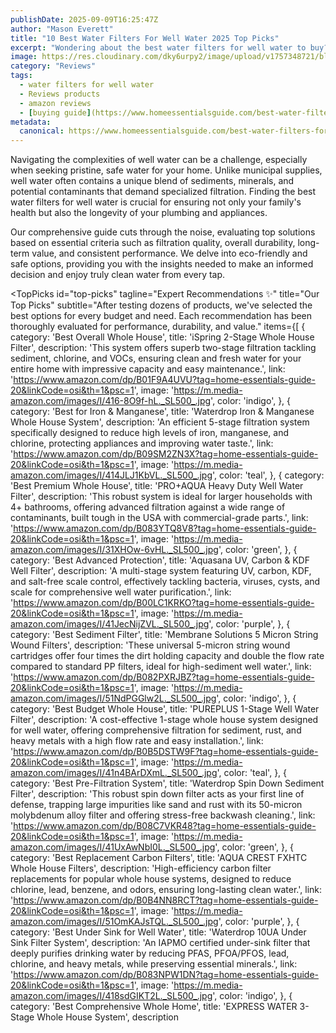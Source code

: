 ```yaml
---
publishDate: 2025-09-09T16:25:47Z
author: "Mason Everett"
title: "10 Best Water Filters For Well Water 2025 Top Picks"
excerpt: "Wondering about the best water filters for well water to buy? We tested dozens to help you find top solutions for cleaner, healthier water in your home."
image: https://res.cloudinary.com/dky6urpy2/image/upload/v1757348721/blog_image_1757348720_vt7fje.webp
category: "Reviews"
tags:
  - water filters for well water
  - Reviews products
  - amazon reviews
  - [buying guide](https://www.homeessentialsguide.com/best-water-filter-system-for-well-water)
metadata:
  canonical: https://www.homeessentialsguide.com/best-water-filters-for-well-water
---
```



Navigating the complexities of well water can be a challenge, especially when seeking pristine, safe water for your home. Unlike municipal supplies, well water often contains a unique blend of sediments, minerals, and potential contaminants that demand specialized filtration. Finding the best water filters for well water is crucial for ensuring not only your family's health but also the longevity of your plumbing and appliances.

Our comprehensive guide cuts through the noise, evaluating top solutions based on essential criteria such as filtration quality, overall durability, long-term value, and consistent performance. We delve into eco-friendly and safe options, providing you with the insights needed to make an informed decision and enjoy truly clean water from every tap.

<TopPicks
  id="top-picks"
  tagline="Expert Recommendations ✨"
  title="Our Top Picks"
  subtitle="After testing dozens of products, we've selected the best options for every budget and need. Each recommendation has been thoroughly evaluated for performance, durability, and value."
  items={[
    {
      category: 'Best Overall Whole House',
      title: 'iSpring 2-Stage Whole House Filter',
      description: 'This system offers superb two-stage filtration tackling sediment, chlorine, and VOCs, ensuring clean and fresh water for your entire home with impressive capacity and easy maintenance.',
      link: 'https://www.amazon.com/dp/B01F9A4UVU?tag=home-essentials-guide-20&linkCode=osi&th=1&psc=1',
      image: 'https://m.media-amazon.com/images/I/416-8O9f-hL._SL500_.jpg',
      color: 'indigo',
    },
    {
      category: 'Best for Iron & Manganese',
      title: 'Waterdrop Iron & Manganese Whole House System',
      description: 'An efficient 5-stage filtration system specifically designed to reduce high levels of iron, manganese, and chlorine, protecting appliances and improving water taste.',
      link: 'https://www.amazon.com/dp/B09SM2ZN3X?tag=home-essentials-guide-20&linkCode=osi&th=1&psc=1',
      image: 'https://m.media-amazon.com/images/I/414JLJ1KbVL._SL500_.jpg',
      color: 'teal',
    },
    {
      category: 'Best Premium Whole House',
      title: 'PRO+AQUA Heavy Duty Well Water Filter',
      description: 'This robust system is ideal for larger households with 4+ bathrooms, offering advanced filtration against a wide range of contaminants, built tough in the USA with commercial-grade parts.',
      link: 'https://www.amazon.com/dp/B083YTQ8V8?tag=home-essentials-guide-20&linkCode=osi&th=1&psc=1',
      image: 'https://m.media-amazon.com/images/I/31XHOw-6vHL._SL500_.jpg',
      color: 'green',
    },
    {
      category: 'Best Advanced Protection',
      title: 'Aquasana UV, Carbon & KDF Well Filter',
      description: 'A multi-stage system featuring UV, carbon, KDF, and salt-free scale control, effectively tackling bacteria, viruses, cysts, and scale for comprehensive well water purification.',
      link: 'https://www.amazon.com/dp/B00LC1KRKO?tag=home-essentials-guide-20&linkCode=osi&th=1&psc=1',
      image: 'https://m.media-amazon.com/images/I/41JecNijZVL._SL500_.jpg',
      color: 'purple',
    },
    {
      category: 'Best Sediment Filter',
      title: 'Membrane Solutions 5 Micron String Wound Filters',
      description: 'These universal 5-micron string wound cartridges offer four times the dirt holding capacity and double the flow rate compared to standard PP filters, ideal for high-sediment well water.',
      link: 'https://www.amazon.com/dp/B082PXRJBZ?tag=home-essentials-guide-20&linkCode=osi&th=1&psc=1',
      image: 'https://m.media-amazon.com/images/I/51NdPGGlw2L._SL500_.jpg',
      color: 'indigo',
    },
    {
      category: 'Best Budget Whole House',
      title: 'PUREPLUS 1-Stage Well Water Filter',
      description: 'A cost-effective 1-stage whole house system designed for well water, offering comprehensive filtration for sediment, rust, and heavy metals with a high flow rate and easy installation.',
      link: 'https://www.amazon.com/dp/B0B5DSTW9F?tag=home-essentials-guide-20&linkCode=osi&th=1&psc=1',
      image: 'https://m.media-amazon.com/images/I/41n4BArDXmL._SL500_.jpg',
      color: 'teal',
    },
    {
      category: 'Best Pre-Filtration System',
      title: 'Waterdrop Spin Down Sediment Filter',
      description: 'This robust spin down filter acts as your first line of defense, trapping large impurities like sand and rust with its 50-micron molybdenum alloy filter and offering stress-free backwash cleaning.',
      link: 'https://www.amazon.com/dp/B08C7VKR48?tag=home-essentials-guide-20&linkCode=osi&th=1&psc=1',
      image: 'https://m.media-amazon.com/images/I/41UxAwNbI0L._SL500_.jpg',
      color: 'green',
    },
    {
      category: 'Best Replacement Carbon Filters',
      title: 'AQUA CREST FXHTC Whole House Filters',
      description: 'High-efficiency carbon filter replacements for popular whole house systems, designed to reduce chlorine, lead, benzene, and odors, ensuring long-lasting clean water.',
      link: 'https://www.amazon.com/dp/B0B4NN8RCT?tag=home-essentials-guide-20&linkCode=osi&th=1&psc=1',
      image: 'https://m.media-amazon.com/images/I/51OmKAJsTQL._SL500_.jpg',
      color: 'purple',
    },
    {
      category: 'Best Under Sink for Well Water',
      title: 'Waterdrop 10UA Under Sink Filter System',
      description: 'An IAPMO certified under-sink filter that deeply purifies drinking water by reducing PFAS, PFOA/PFOS, lead, chlorine, and heavy metals, while preserving essential minerals.',
      link: 'https://www.amazon.com/dp/B083NPW1DN?tag=home-essentials-guide-20&linkCode=osi&th=1&psc=1',
      image: 'https://m.media-amazon.com/images/I/418sdGIKT2L._SL500_.jpg',
      color: 'indigo',
    },
    {
      category: 'Best Comprehensive Whole Home',
      title: 'EXPRESS WATER 3-Stage Whole House System',
      description